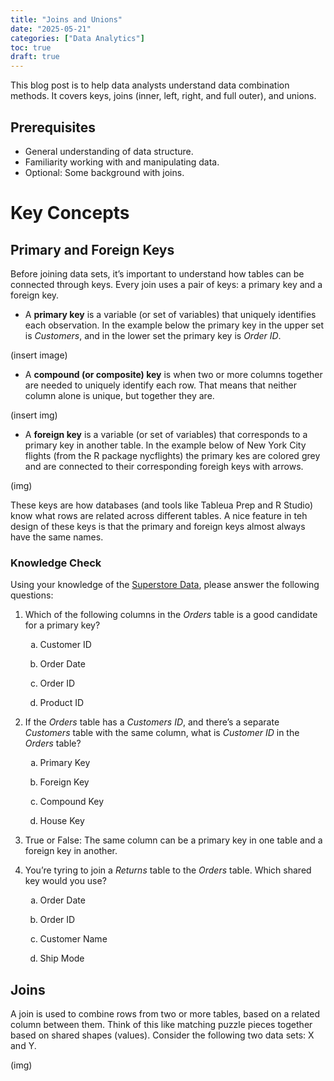 ```yaml
---
title: "Joins and Unions"
date: "2025-05-21"
categories: ["Data Analytics"]
toc: true
draft: true
---
```


This blog post is to help data analysts understand data combination methods. It covers keys, joins (inner, left, right, and full outer), and unions. 

## Prerequisites 

* General understanding of data structure. 
* Familiarity working with and manipulating data. 
* Optional: Some background with joins. 

# Key Concepts

## Primary and Foreign Keys

Before joining data sets, it's important to understand how tables can be connected through keys. Every join uses a pair of keys: a primary key and a foreign key. 

* A **primary key** is a variable (or set of variables) that uniquely identifies each observation. In the example below the primary key in the upper set is _Customers_, and in the lower set the primary key is _Order ID_. 

(insert image)

* A **compound (or composite) key** is when two or more columns together are needed to uniquely identify each row. That means that neither column alone is unique, but together they are. 

(insert img)

* A **foreign key** is a variable (or set of variables) that corresponds to a primary key in another table. In the example below of New York City flights (from the R package nycflights) the primary kes are colored grey and are connected to their corresponding foreigh keys with arrows. 

(img)

These keys are how databases (and tools like Tableua Prep and R Studio) know what rows are related across different tables. A nice feature in teh design of these keys is that the primary and foreign keys almost always have the same names. 

### Knowledge Check

Using your knowledge of the [Superstore Data](https://www.kaggle.com/datasets/vivek468/superstore-dataset-final), please answer the following questions: 

1. Which of the following columns in the _Orders_ table is a good candidate for a primary key?

    a. Customer ID
    
    b. Order Date
    
    c. Order ID
    
    d. Product ID

2. If the _Orders_ table has a _Customers ID_, and there's a separate _Customers_ table with the same column, what is _Customer ID_ in the _Orders_ table? 

    a. Primary Key
    
    b. Foreign Key
    
    c. Compound Key 
    
    d. House Key 

3. True or False: The same column can be a primary key in one table and a foreign key in another. 

4. You're tyring to join a _Returns_ table to the _Orders_ table. Which shared key would you use?
  
    a. Order Date
    
    b. Order ID
    
    c. Customer Name
    
    d. Ship Mode 

## Joins 

A join is used to combine rows from two or more tables, based on a related column between them. Think of this like matching puzzle pieces together based on shared shapes (values). Consider the following two data sets: X and Y. 

(img)





